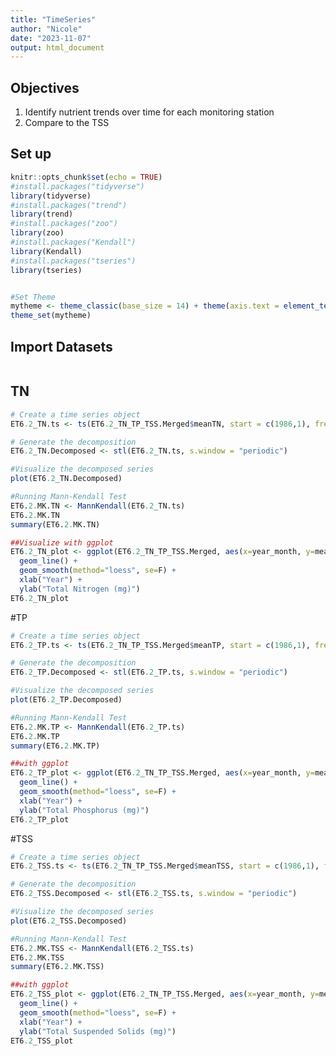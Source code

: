 ```yaml
---
title: "TimeSeries"
author: "Nicole"
date: "2023-11-07"
output: html_document
---
```

## Objectives
1. Identify nutrient trends over time for each monitoring station
2. Compare to the TSS

## Set up
```r
knitr::opts_chunk$set(echo = TRUE)
#install.packages("tidyverse")
library(tidyverse)
#install.packages("trend")
library(trend)
#install.packages("zoo")
library(zoo)
#install.packages("Kendall")
library(Kendall)
#install.packages("tseries")
library(tseries)


#Set Theme
mytheme <- theme_classic(base_size = 14) + theme(axis.text = element_text(color = "black"), legend.position = "top")
theme_set(mytheme)
```

## Import Datasets
```r

```

## TN
```r
# Create a time series object
ET6.2_TN.ts <- ts(ET6.2_TN_TP_TSS.Merged$meanTN, start = c(1986,1), frequency =12)

# Generate the decomposition
ET6.2_TN.Decomposed <- stl(ET6.2_TN.ts, s.window = "periodic")

#Visualize the decomposed series
plot(ET6.2_TN.Decomposed)

#Running Mann-Kendall Test
ET6.2.MK.TN <- MannKendall(ET6.2_TN.ts)
ET6.2.MK.TN
summary(ET6.2.MK.TN)

##Visualize with ggplot
ET6.2_TN_plot <- ggplot(ET6.2_TN_TP_TSS.Merged, aes(x=year_month, y=meanTN)) +
  geom_line() +
  geom_smooth(method="loess", se=F) +
  xlab("Year") +
  ylab("Total Nitrogen (mg)")
ET6.2_TN_plot

```

#TP
```r
# Create a time series object
ET6.2_TP.ts <- ts(ET6.2_TN_TP_TSS.Merged$meanTP, start = c(1986,1), frequency =12)

# Generate the decomposition
ET6.2_TP.Decomposed <- stl(ET6.2_TP.ts, s.window = "periodic")

#Visualize the decomposed series
plot(ET6.2_TP.Decomposed)

#Running Mann-Kendall Test
ET6.2.MK.TP <- MannKendall(ET6.2_TP.ts)
ET6.2.MK.TP
summary(ET6.2.MK.TP)

##with ggplot
ET6.2_TP_plot <- ggplot(ET6.2_TN_TP_TSS.Merged, aes(x=year_month, y=meanTP)) +
  geom_line() +
  geom_smooth(method="loess", se=F) +
  xlab("Year") +
  ylab("Total Phosphorus (mg)")
ET6.2_TP_plot
```

#TSS
```r
# Create a time series object
ET6.2_TSS.ts <- ts(ET6.2_TN_TP_TSS.Merged$meanTSS, start = c(1986,1), frequency =12)

# Generate the decomposition
ET6.2_TSS.Decomposed <- stl(ET6.2_TSS.ts, s.window = "periodic")

#Visualize the decomposed series
plot(ET6.2_TSS.Decomposed)

#Running Mann-Kendall Test
ET6.2.MK.TSS <- MannKendall(ET6.2_TSS.ts)
ET6.2.MK.TSS
summary(ET6.2.MK.TSS)

##with ggplot
ET6.2_TSS_plot <- ggplot(ET6.2_TN_TP_TSS.Merged, aes(x=year_month, y=meanTSS)) +
  geom_line() +
  geom_smooth(method="loess", se=F) +
  xlab("Year") +
  ylab("Total Suspended Solids (mg)")
ET6.2_TSS_plot
```
